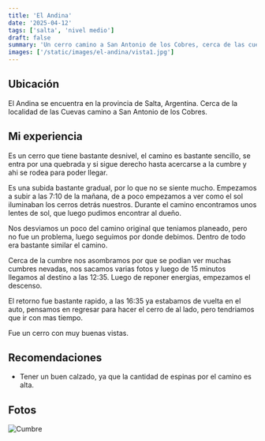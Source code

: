 ```yaml
---
title: 'El Andina'
date: '2025-04-12'
tags: ['salta', 'nivel medio']
draft: false
summary: 'Un cerro camino a San Antonio de los Cobres, cerca de las cuevas'
images: ['/static/images/el-andina/vista1.jpg']
---
```


## Ubicación

El Andina se encuentra en la provincia de Salta, Argentina. Cerca de la localidad de las Cuevas camino a San Antonio de los Cobres.

## Mi experiencia

Es un cerro que tiene bastante desnivel, el camino es bastante sencillo, se entra por una quebrada y si sigue derecho hasta acercarse a la cumbre y ahi se rodea para poder llegar.

Es una subida bastante gradual, por lo que no se siente mucho. Empezamos a subir a las 7:10 de la mañana, de a poco empezamos a ver como el sol iluminaban los cerros detrás nuestros. Durante el camino encontramos unos lentes de sol, que luego pudimos encontrar al dueño.

Nos desviamos un poco del camino original que teniamos planeado, pero no fue un problema, luego seguimos por donde debimos. Dentro de todo era bastante similar el camino.

Cerca de la cumbre nos asombramos por que se podian ver muchas cumbres nevadas, nos sacamos varias fotos y luego de 15 minutos llegamos al destino a las 12:35. Luego de reponer energias, empezamos el descenso.

El retorno fue bastante rapido, a las 16:35 ya estabamos de vuelta en el auto, pensamos en regresar para hacer el cerro de al lado, pero tendriamos que ir con mas tiempo.

Fue un cerro con muy buenas vistas.

## Recomendaciones

- Tener un buen calzado, ya que la cantidad de espinas por el camino es alta.

## Fotos

<Image alt="Cumbre" src="/static/images/el-andina/vista2.jpg" width={450} height={700} />